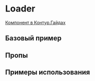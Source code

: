
<Meta of={LoaderStories} />

# Loader

[Компонент в Контур.Гайдах](https://guides.kontur.ru/components/progress-indicators/spinner/)

<Description />

## Базовый пример

<Primary />

## Пропы

<Controls />

## Примеры использования

<Stories />
